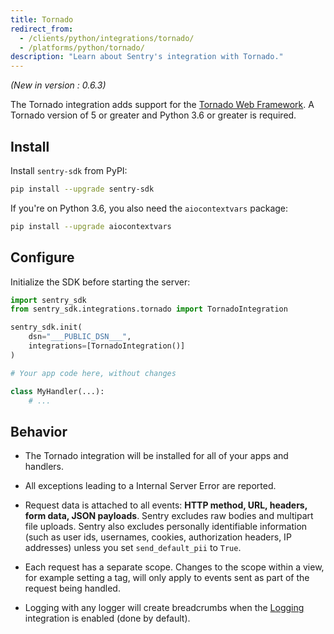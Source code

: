 ```yaml
---
title: Tornado
redirect_from:
  - /clients/python/integrations/tornado/
  - /platforms/python/tornado/
description: "Learn about Sentry's integration with Tornado."
---
```


_(New in version : 0.6.3)_

The Tornado integration adds support for the [Tornado Web Framework](https://www.tornadoweb.org/). A Tornado version of 5 or greater and Python 3.6 or greater is required.

## Install

Install `sentry-sdk` from PyPI:

```bash
pip install --upgrade sentry-sdk
```

If you're on Python 3.6, you also need the `aiocontextvars` package:

```bash
pip install --upgrade aiocontextvars
```

## Configure

Initialize the SDK before starting the server:

```python
import sentry_sdk
from sentry_sdk.integrations.tornado import TornadoIntegration

sentry_sdk.init(
    dsn="___PUBLIC_DSN___",
    integrations=[TornadoIntegration()]
)

# Your app code here, without changes

class MyHandler(...):
    # ...
```

## Behavior

- The Tornado integration will be installed for all of your apps and handlers.

- All exceptions leading to a Internal Server Error are reported.

- Request data is attached to all events: **HTTP method, URL, headers, form data, JSON payloads**. Sentry excludes raw bodies and multipart file uploads. Sentry also excludes personally identifiable information (such as user ids, usernames, cookies, authorization headers, IP addresses) unless you set `send_default_pii` to `True`.

- Each request has a separate scope. Changes to the scope within a view, for example setting a tag, will only apply to events sent as part of the request being handled.

- Logging with any logger will create breadcrumbs when
  the [Logging](/platforms/python/guides/logging/)
  integration is enabled (done by default).
